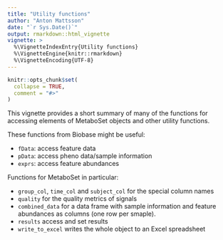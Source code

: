 ```yaml
---
title: "Utility functions"
author: "Anton Mattsson"
date: "`r Sys.Date()`"
output: rmarkdown::html_vignette
vignette: >
  %\VignetteIndexEntry{Utility functions}
  %\VignetteEngine{knitr::rmarkdown}
  %\VignetteEncoding{UTF-8}
---
```


```r
knitr::opts_chunk$set(
  collapse = TRUE,
  comment = "#>"
)
```



This vignette provides a short summary of many of the functions for accessing elements of MetaboSet objects and other utility functions.

These functions from Biobase might be useful:

- ```fData```: access feature data  
- ```pData```: access pheno data/sample information  
- ```exprs```: access feature abundances


Functions for MetaboSet in particular:

- ```group_col```, ```time_col``` and ```subject_col``` for the special column names  
- ```quality``` for the quality metrics of signals  
- ```combined_data``` for a data frame with sample information and feature abundances as columns (one row per smaple).  
- ```results``` access and set results  
- ```write_to_excel``` writes the whole object to an Excel spreadsheet

